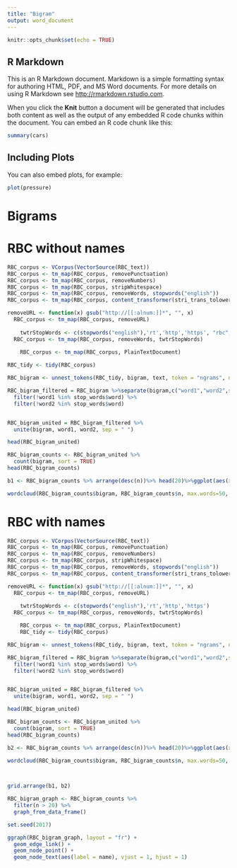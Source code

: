 ---
title: "Bigram"
output: word_document
---

```{r setup, include=FALSE}
knitr::opts_chunk$set(echo = TRUE)
```

## R Markdown

This is an R Markdown document. Markdown is a simple formatting syntax for authoring HTML, PDF, and MS Word documents. For more details on using R Markdown see <http://rmarkdown.rstudio.com>.

When you click the **Knit** button a document will be generated that includes both content as well as the output of any embedded R code chunks within the document. You can embed an R code chunk like this:

```{r cars}
summary(cars)
```

## Including Plots

You can also embed plots, for example:

```{r pressure, echo=FALSE}
plot(pressure)
```



# Bigrams


# RBC without names 

```{r}
RBC_corpus <- VCorpus(VectorSource(RBC_text))
RBC_corpus <- tm_map(RBC_corpus, removePunctuation)
RBC_corpus <- tm_map(RBC_corpus, removeNumbers)
RBC_corpus <- tm_map(RBC_corpus, stripWhitespace)
RBC_corpus <- tm_map(RBC_corpus, removeWords, stopwords("english"))
RBC_corpus <- tm_map(RBC_corpus, content_transformer(stri_trans_tolower))

removeURL <- function(x) gsub("http://[[:alnum:]]*", "", x)
  RBC_corpus <- tm_map(RBC_corpus, removeURL) 
  
    twtrStopWords <- c(stopwords("english"),'rt','http','https', "rbc", "royal bank of canada", "bank", "canada", "royal")
  RBC_corpus <- tm_map(RBC_corpus, removeWords, twtrStopWords)

    RBC_corpus <- tm_map(RBC_corpus, PlainTextDocument)
    
RBC_tidy <- tidy(RBC_corpus)

RBC_bigram <- unnest_tokens(RBC_tidy, bigram, text, token = "ngrams", n = 2)

RBC_bigram_filtered = RBC_bigram %>%separate(bigram,c("word1","word2",sep=" "))%>%
  filter(!word1 %in% stop_words$word) %>%
  filter(!word2 %in% stop_words$word)


RBC_bigram_united = RBC_bigram_filtered %>%
  unite(bigram, word1, word2, sep = " ")

head(RBC_bigram_united)

RBC_bigram_counts <- RBC_bigram_united %>% 
  count(bigram, sort = TRUE)
head(RBC_bigram_counts) 

b1 <- RBC_bigram_counts %>% arrange(desc(n))%>% head(20)%>%ggplot(aes(x=factor(bigram,levels=bigram),y=n))+geom_bar(stat="identity",fill="#FF3E45")+labs(title="Top 20 bigram words in Product")+coord_flip()

wordcloud(RBC_bigram_counts$bigram, RBC_bigram_counts$n, max.words=50, random.order = F, colors=c("#9E0142", "#D53E4F", "#F46D43" ,"#FDAE61", "#FEE08B", "#E6F598" ,"#ABDDA4" ,"#66C2A5" ,"#3288BD", "#5E4FA2"), scale = c(2, 0.5))

```

# RBC with names

```{r}
RBC_corpus <- VCorpus(VectorSource(RBC_text))
RBC_corpus <- tm_map(RBC_corpus, removePunctuation)
RBC_corpus <- tm_map(RBC_corpus, removeNumbers)
RBC_corpus <- tm_map(RBC_corpus, stripWhitespace)
RBC_corpus <- tm_map(RBC_corpus, removeWords, stopwords("english"))
RBC_corpus <- tm_map(RBC_corpus, content_transformer(stri_trans_tolower))

removeURL <- function(x) gsub("http://[[:alnum:]]*", "", x)
  RBC_corpus <- tm_map(RBC_corpus, removeURL) 
  
    twtrStopWords <- c(stopwords("english"),'rt','http','https')
  RBC_corpus <- tm_map(RBC_corpus, removeWords, twtrStopWords)

    RBC_corpus <- tm_map(RBC_corpus, PlainTextDocument)
    RBC_tidy <- tidy(RBC_corpus)

RBC_bigram <- unnest_tokens(RBC_tidy, bigram, text, token = "ngrams", n = 2)

RBC_bigram_filtered = RBC_bigram %>%separate(bigram,c("word1","word2",sep=" "))%>%
  filter(!word1 %in% stop_words$word) %>%
  filter(!word2 %in% stop_words$word)


RBC_bigram_united = RBC_bigram_filtered %>%
  unite(bigram, word1, word2, sep = " ")

head(RBC_bigram_united)

RBC_bigram_counts <- RBC_bigram_united %>% 
  count(bigram, sort = TRUE)
head(RBC_bigram_counts) 

b2 <- RBC_bigram_counts %>% arrange(desc(n))%>% head(20)%>%ggplot(aes(x=factor(bigram,levels=bigram),y=n))+geom_bar(stat="identity",fill="#FF3E45")+labs(title="Top 20 bigram words in Product")+coord_flip()

wordcloud(RBC_bigram_counts$bigram, RBC_bigram_counts$n, max.words=50, random.order = F, colors=c("#9E0142", "#D53E4F", "#F46D43" ,"#FDAE61", "#FEE08B", "#E6F598" ,"#ABDDA4" ,"#66C2A5" ,"#3288BD", "#5E4FA2"), scale = c(2, 0.5))

    
```


```{r}
grid.arrange(b1, b2)
```


```{r}
RBC_bigram_graph <- RBC_bigram_counts %>%
  filter(n > 20) %>%
  graph_from_data_frame()
```



```{r}

set.seed(2017)

ggraph(RBC_bigram_graph, layout = "fr") +
  geom_edge_link() +
  geom_node_point() +
  geom_node_text(aes(label = name), vjust = 1, hjust = 1)
```

```{r}

```

